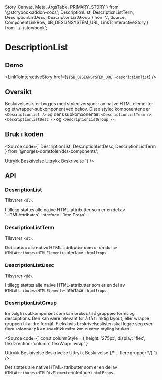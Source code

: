   Story,
  Canvas,
  Meta,
  ArgsTable,
  PRIMARY_STORY
} from '@storybook/addon-docs';
  DescriptionList,
  DescriptionListTerm,
  DescriptionListDesc,
  DescriptionListGroup
} from '.';
  Source,
  ComponentLinkRow,
  SB_DESIGNSYSTEM_URL,
  LinkToInteractiveStory
} from '../../storybook';

<Meta title="Design system/DescriptionList/API" component={DescriptionList} />

# DescriptionList

<ComponentLinkRow
  docsHref="https://design.domstol.no/987b33f71/p/46584e-descriptionlist/b/304a53"
  figmaHref="https://www.figma.com/file/ewqSDmkgqDQ5PyOsRp4V5b/?node-id=3332%3A94241"
  githubHref="https://github.com/domstolene/designsystem/tree/master/components/src/components/DescriptionList"
/>

## Demo

<Canvas>
  <Story id="design-system-descriptionlist--default" />
</Canvas>

<LinkToInteractiveStory href={`${SB_DESIGNSYSTEM_URL}-descriptionlist`} />

## Oversikt

Beskrivelseslister bygges med styled versjoner av native HTML elementer og et wrapper-subkomponent ved behov. Disse styled komponentene er `<DescriptionList />` og dens subkomponenter: `<DescriptionListTerm />`, `<DescriptionListDesc />` og `<DescriptionListGroup />`.

## Bruk i koden

<Source code={`
  DescriptionList,
  DescriptionListDesc,
  DescriptionListTerm
} from '@norges-domstoler/dds-components';

<DescriptionList>
  <DescriptionListTerm>Uttrykk</DescriptionListTerm>
  <DescriptionListDesc>Beskrivelse</DescriptionListDesc>
  <DescriptionListTerm>Uttrykk</DescriptionListTerm>
  <DescriptionListDesc>Beskrivelse</DescriptionListDesc>
</DescriptionList>
`} />

## API

### DescriptionList

Tilsvarer `<dl>`.

<ArgsTable story={PRIMARY_STORY} />
I tillegg støttes alle native HTML-attributter som er en del av `HTMLAttributes<HTMLDListElement>`-interface i `htmlProps`.

### DescriptionListTerm

Tilsvarer `<dt>`.

Det støttes alle native HTML-attributter som er en del av `HTMLAttributes<HTMLElement>`-interface i `htmlProps`.

### DescriptionListDesc

Tilsvarer `<dd>`.

<ArgsTable of={DescriptionListDesc} />

I tillegg støttes alle native HTML-attributter som er en del av `HTMLAttributes<HTMLElement>`-interface i `htmlProps`.

### DescriptionListGroup

En valgfri subkomponent som kan brukes til å gruppere terms
og descriptions. Den kan være relevant for å få til riktig layout, eller wrappe gruppen
til andre formål. F.eks hvis beskrivelseslisten skal legge seg over flere kolonner
på en spesifikk måte kan custom styling brukes:

<Source code={`
const columnStyle = {
  height: '275px',
  display: 'flex',
  flexDirection: 'column',
  flexWrap: 'wrap'
}

<DescriptionList style={columnStyle}>
  <DescriptionListGroup>
    <DescriptionListTerm>Uttrykk</DescriptionListTerm>
    <DescriptionListDesc>Beskrivelse</DescriptionListDesc>
    <DescriptionListDesc>Beskrivelse</DescriptionListDesc>
  </DescriptionListGroup>
  <DescriptionListGroup>
    <DescriptionListTerm>Uttrykk</DescriptionListTerm>
    <DescriptionListDesc>Beskrivelse</DescriptionListDesc>
  </DescriptionListGroup>
  {/* ...flere grupper */}
</DescriptionList>
`} />

Det støttes alle native HTML-attributter som er en del av `HTMLAttributes<HTMLDivElement>`-interface i `htmlProps`.
